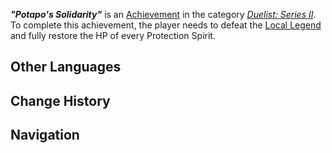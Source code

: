 {{Achievement Infobox
|title        = "Potapo's Solidarity"
|id           = 82264
|order id     = 2264
|category     = Duelist: Series II
|description  = During the course of completing a single challenge, fully restore the HP of each and every Protection Spirit.
|requirements = 
|primogems    = 10
|tracking     = 
|topic        = Local Legend;Biting-Cold Wayob Manifestation;Nightsoul Totem
|quest        = 
|hidden       = 
|set          = "Potapo's Solidarity" (Achievement)
|tier         = 2
|tiers_total  = 3
}}
'''''"Potapo's Solidarity"''''' is an [[Achievement]] in the category ''[[Duelist: Series II]]''. To complete this achievement, the player needs to defeat the [[Local Legend]] {{Enemy|Biting-Cold Wayob Manifestation|text="Potapo's Solidarity" &mdash; Will of Rivalry and Battle}} and fully restore the HP of every Protection Spirit.
<!--
==Gameplay Notes==
* 

==Gallery==
{{Preview
|size=300px
|file=
|caption=
}}

==Video Guides==
{{EVT
|video1   = 
|caption1 = 
}}
-->
==Other Languages==
{{Transclude|"Potapo's Solidarity" (Achievement)|Other Languages}}

==Change History==
{{Change History|5.2}}

==Navigation==
{{Achievement Navbox}}